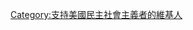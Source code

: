 {{Userbox
  |border-c = black
  |border-s = 1
  |id-c     = #00007E
  |id-fc    = yellow
  |id       = DSA
  |info-c   = #B40404
  |info-s   = 10
  |info-fc  = white
  |info     = 這個用戶支持[[美国民主社会主义者|<span style="color:yellow;">'''美国民主社会主义者'''</span>]]
}}
[[Category:支持美國民主社會主義者的維基人]]